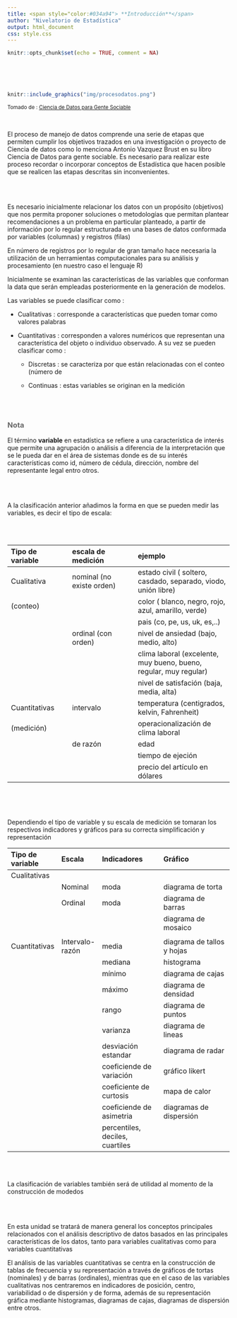 ```yaml
---
title: <span style="color:#034a94"> **Introducción**</span>
author: "Nivelatorio de Estadística"
output: html_document
css: style.css
---
```


```r
knitr::opts_chunk$set(echo = TRUE, comment = NA)
```


</br></br></br>

```r
knitr::include_graphics("img/procesodatos.png")
```
<sub>
Tomado de : [Ciencia de Datos para Gente Sociable](https://bitsandbricks.github.io/ciencia_de_datos_gente_sociable/index.html)
</sub>

</br>

El proceso de manejo de datos comprende una serie de etapas que permiten cumplir los objetivos trazados en una investigación o proyecto de Ciencia de datos como lo menciona Antonio Vazquez Brust en su libro Ciencia de Datos para gente sociable. Es necesario para realizar este proceso recordar o incorporar conceptos de Estadística que hacen posible que se realicen las etapas descritas sin inconvenientes.


</br></br>

Es necesario inicialmente relacionar los datos con un propósito (objetivos) que nos permita proponer soluciones o metodologías que permitan plantear recomendaciones a un problema en particular planteado, a partir de información por lo regular estructurada  en una bases de datos  conformada por variables (columnas) y registros (filas)

En número de registros por lo regular de gran tamaño hace necesaria la utilización de un herramientas computacionales para su análisis y procesamiento (en nuestro caso el lenguaje R)


Inicialmente se examinan las características de las variables que conforman la data que serán empleadas posteriormente en la generación de modelos.

Las variables se puede clasificar como :

* Cualitativas : corresponde a características que pueden tomar como valores palabras

* Cuantitativas : corresponden a valores numéricos que representan una característica del objeto o individuo observado. A su vez se pueden clasificar como :

  + Discretas : se caracteriza por que están relacionadas con el conteo  (número de 
  
  + Continuas : estas variables se originan en la medición  

</br></br>

<div class="content-box-gray">
### <span style="color:#686868">**Nota**</span> 

El término **variable** en estadística se refiere a una característica de interés que permite una agrupación o análisis a diferencia de la interpretación que se le pueda dar en el área de sistemas donde es de su interés características como id, número de cédula, dirección, nombre del representante legal entro otros.
</div>

</br></br>

A la clasificación anterior añadimos la forma en que se pueden medir las variables, es decir el tipo de escala: 

</br></br>

| Tipo de variable       |    escala de medición    |  ejemplo                            |
|:-----------------------|:-------------------------|:------------------------------------|
| Cualitativa            | nominal (no existe orden)|  estado civil ( soltero, casdado, separado, viodo, unión libre)   | 
| (conteo)               |                          |  color ( blanco, negro, rojo, azul, amarillo, verde)              |
|                        |                          |  pais (co, pe, us, uk, es,..)                                     |
|                        | ordinal (con orden)      | nivel de ansiedad (bajo, medio, alto)                             |
|                        |                          | clima laboral (excelente, muy bueno, bueno, regular, muy regular) |
|                        |                          | nivel de satisfación (baja, media, alta)                          |
| Cuantitativas          | intervalo                | temperatura (centigrados, kelvin, Fahrenheit)                        |
| (medición)             |                          | operacionalización de clima laboral |
|                        | de razón                 | edad                                |
|                        |                          | tiempo de ejeción                   |
|                        |                          | precio del artículo en dólares      |

</br></br></br>

Dependiendo el tipo de variable y su escala de medición se tomaran los respectivos indicadores y gráficos para su correcta simplificación y representación 


|Tipo de variable  | Escala          |  Indicadores             | Gráfico                     |
|:-----------------|:----------------|:-------------------------|:----------------------------|
|Cualitativas      |                 |                          |                             |
|                  |Nominal          | moda                     | diagrama de torta           |
|                  |Ordinal          | moda                     | diagrama de barras          |
|                  |                 |                          | diagrama de mosaico         |
|                  |                 |                          |                             |
|Cuantitativas     |Intervalo-razón  | media                    | diagrama de tallos y hojas  |
|                  |                 | mediana                  | histograma                  |
|                  |                 | mínimo                   | diagrama de cajas           |
|                  |                 | máximo                   | diagrama de densidad        |
|                  |                 | rango                    | diagrama de puntos          |
|                  |                 | varianza                 | diagrama de lineas          |
|                  |                 | desviación estandar      | diagrama de radar           |
|                  |                 | coeficiende de variación | gráfico likert              |
|                  |                 | coeficiente de curtosis  | mapa de calor               |
|                  |                 | coeficiende de asimetria | diagramas de dispersión     |
|                  |                 | percentiles, deciles, cuartiles |                      |
 
</br></br>

La clasificación de variables también será de utilidad al momento de la construcción de modedos

</br></br>

En esta unidad se tratará de manera general los conceptos principales relacionados con el análisis descriptivo de datos basados en las principales características de los datos, tanto para variables cualitativas como para variables cuantitativas

El análisis de las variables cuantitativas se centra en la construcción de tablas de frecuencia y su representación a través de gráficos de tortas (nominales) y de barras (ordinales), mientras que en el caso de las variables cualitativas nos centraremos en indicadores de posición,  centro, variabilidad o de dispersión y de forma, además de su representación gráfica mediante histogramas, diagramas de cajas, diagramas de dispersión entre otros. 





















